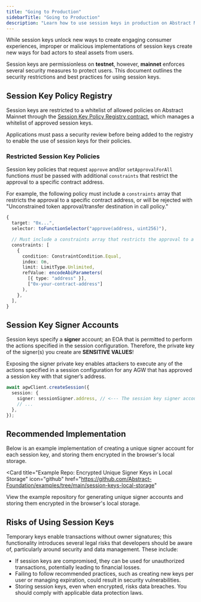 ```yaml
---
title: "Going to Production"
sidebarTitle: "Going to Production"
description: "Learn how to use session keys in production on Abstract Mainnet."
---
```


While session keys unlock new ways to create engaging consumer experiences, improper or malicious implementations of session keys
create new ways for bad actors to steal assets from users.

Session keys are permissionless on **testnet**, however, **mainnet** enforces several security measures to protect users.
This document outlines the security restrictions and best practices for using session keys.

## Session Key Policy Registry

Session keys are restricted to a whitelist of allowed policies on Abstract Mainnet through the [Session Key Policy Registry contract](https://abscan.org/address/0xA146c7118A46b32aBD0e1ACA41DF4e61061b6b93#code), which manages a whitelist of approved session keys.

Applications must pass a security review before being added to the
registry to enable the use of session keys for their policies.

### Restricted Session Key Policies

Session key policies that request `approve` and/or `setApprovalForAll` functions _must_ be passed with additional `constraints` that restrict the approval to a specific contract address.

For example, the following policy must include a `constraints` array that restricts the approval to a specific contract address,
or will be rejected with "Unconstrained token approval/transfer destination in call policy."

```typescript
{
  target: "0x...",
  selector: toFunctionSelector("approve(address, uint256)"),

  // Must include a constraints array that restricts the approval to a specific contract address
  constraints: [
    {
      condition: ConstraintCondition.Equal,
      index: 0n,
      limit: LimitType.Unlimited,
      refValue: encodeAbiParameters(
        [{ type: "address" }],
        ["0x-your-contract-address"]
      ),
    },
  ],
}
```

## Session Key Signer Accounts

Session keys specify a **signer** account; an <Tooltip tip="Externally Owned Account, i.e. a public/private key pair.">EOA</Tooltip> that is permitted to perform the actions specified in the session configuration. Therefore, the private key of the signer(s) you create are **SENSITIVE VALUES**!

Exposing the signer private key enables attackers to execute any of the actions specified in a session configuration for any AGW that has approved a session key with that signer&rsquo;s address.

```typescript
await agwClient.createSession({
  session: {
    signer: sessionSigner.address, // <--- The session key signer account
    // ...
  },
});
```

## Recommended Implementation

Below is an example implementation of creating a unique signer account for each session key, and storing them encrypted in the browser's local storage.

<Card
  title="Example Repo: Encrypted Unique Signer Keys in Local Storage"
  icon="github"
  href="https://github.com/Abstract-Foundation/examples/tree/main/session-keys-local-storage"
>
  View the example repository for generating unique signer accounts and storing
  them encrypted in the browser's local storage.
</Card>

## Risks of Using Session Keys

Temporary keys enable transactions without owner signatures; this functionality introduces several legal risks that developers should be aware of, particularly around security and data management. These include:

- If session keys are compromised, they can be used for unauthorized transactions, potentially leading to financial losses.
- Failing to follow recommended practices, such as creating new keys per user or managing expiration, could result in security vulnerabilities.
- Storing session keys, even when encrypted, risks data breaches. You should comply with applicable data protection laws.
